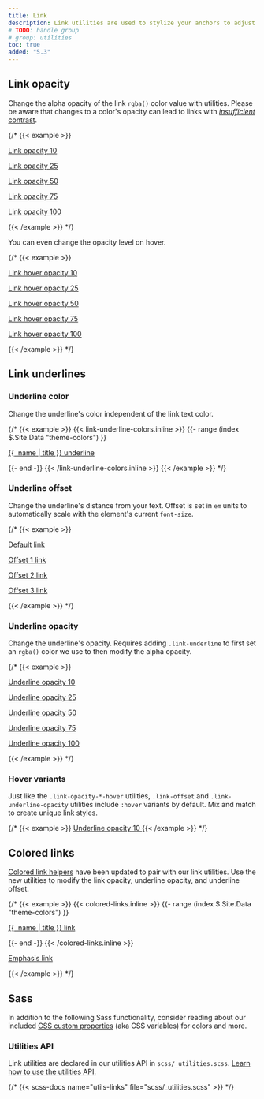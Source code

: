 ```yaml
---
title: Link
description: Link utilities are used to stylize your anchors to adjust their color, opacity, underline offset, underline color, and more.
# TODO: handle group
# group: utilities
toc: true
added: "5.3"
---
```


## Link opacity

Change the alpha opacity of the link `rgba()` color value with utilities. Please be aware that changes to a color's opacity can lead to links with [*insufficient* contrast]([[docsref:getting-started/accessibility#color-contrast]]).

{/* {{< example >}}
<p><a class="link-opacity-10" href="#">Link opacity 10</a></p>
<p><a class="link-opacity-25" href="#">Link opacity 25</a></p>
<p><a class="link-opacity-50" href="#">Link opacity 50</a></p>
<p><a class="link-opacity-75" href="#">Link opacity 75</a></p>
<p><a class="link-opacity-100" href="#">Link opacity 100</a></p>
{{< /example >}} */}

You can even change the opacity level on hover.

{/* {{< example >}}
<p><a class="link-opacity-10-hover" href="#">Link hover opacity 10</a></p>
<p><a class="link-opacity-25-hover" href="#">Link hover opacity 25</a></p>
<p><a class="link-opacity-50-hover" href="#">Link hover opacity 50</a></p>
<p><a class="link-opacity-75-hover" href="#">Link hover opacity 75</a></p>
<p><a class="link-opacity-100-hover" href="#">Link hover opacity 100</a></p>
{{< /example >}} */}

## Link underlines

### Underline color

Change the underline's color independent of the link text color.

{/* {{< example >}}
{{< link-underline-colors.inline >}}
{{- range (index $.Site.Data "theme-colors") }}
<p><a href="#" class="link-underline-{{ .name }}">{{ .name | title }} underline</a></p>
{{- end -}}
{{< /link-underline-colors.inline >}}
{{< /example >}} */}

### Underline offset

Change the underline's distance from your text. Offset is set in `em` units to automatically scale with the element's current `font-size`.

{/* {{< example >}}
<p><a href="#">Default link</a></p>
<p><a class="link-offset-1" href="#">Offset 1 link</a></p>
<p><a class="link-offset-2" href="#">Offset 2 link</a></p>
<p><a class="link-offset-3" href="#">Offset 3 link</a></p>
{{< /example >}} */}

### Underline opacity

Change the underline's opacity. Requires adding `.link-underline` to first set an `rgba()` color we use to then modify the alpha opacity.

{/* {{< example >}}
<p><a class="link-offset-2 link-underline link-underline-opacity-10" href="#">Underline opacity 10</a></p>
<p><a class="link-offset-2 link-underline link-underline-opacity-25" href="#">Underline opacity 25</a></p>
<p><a class="link-offset-2 link-underline link-underline-opacity-50" href="#">Underline opacity 50</a></p>
<p><a class="link-offset-2 link-underline link-underline-opacity-75" href="#">Underline opacity 75</a></p>
<p><a class="link-offset-2 link-underline link-underline-opacity-100" href="#">Underline opacity 100</a></p>
{{< /example >}} */}

### Hover variants

Just like the `.link-opacity-*-hover` utilities, `.link-offset` and `.link-underline-opacity` utilities include `:hover` variants by default. Mix and match to create unique link styles.

{/* {{< example >}}
<a class="link-offset-2 link-offset-3-hover link-underline link-underline-opacity-25 link-underline-opacity-75-hover" href="#">
  Underline opacity 10
</a>
{{< /example >}} */}

## Colored links

[Colored link helpers]([[docsref:/helpers/colored-links/]]) have been updated to pair with our link utilities. Use the new utilities to modify the link opacity, underline opacity, and underline offset.

{/* {{< example >}}
{{< colored-links.inline >}}
{{- range (index $.Site.Data "theme-colors") }}
<p><a href="#" class="link-{{ .name }} link-offset-2 link-underline-opacity-25 link-underline-opacity-100-hover">{{ .name | title }} link</a></p>
{{- end -}}
{{< /colored-links.inline >}}
<p><a href="#" class="link-body-emphasis link-offset-2 link-underline-opacity-25 link-underline-opacity-75-hover">Emphasis link</a></p>
{{< /example >}} */}

<Callout>
<WarningColorAssistiveTechnologies />
</Callout>

## Sass

In addition to the following Sass functionality, consider reading about our included [CSS custom properties]([[docsref:/customize/css-variables]]) (aka CSS variables) for colors and more.

### Utilities API

Link utilities are declared in our utilities API in `scss/_utilities.scss`. [Learn how to use the utilities API.]([[docsref:/utilities/api#using-the-api]])

{/* {{< scss-docs name="utils-links" file="scss/_utilities.scss" >}} */}
